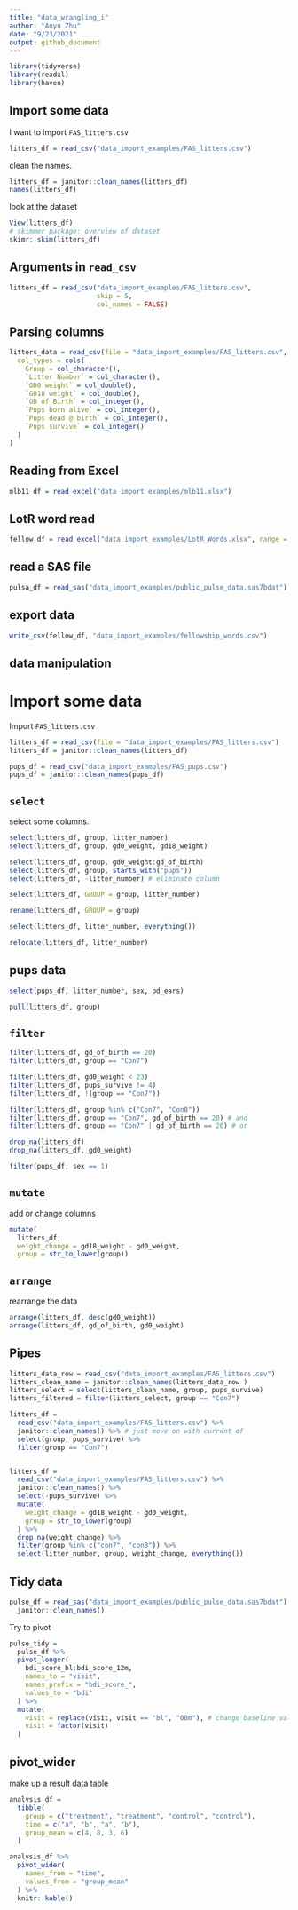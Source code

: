 ```yaml
---
title: "data_wrangling_i"
author: "Anyu Zhu"
date: "9/23/2021"
output: github_document
---
```


```r
library(tidyverse)
library(readxl)
library(haven)
```
## Import some data

I want to import `FAS_litters.csv`
```r
litters_df = read_csv("data_import_examples/FAS_litters.csv")
```

clean the names.
```r
litters_df = janitor::clean_names(litters_df)
names(litters_df)
```

look at the dataset
```r
View(litters_df)
# skimmer package: overview of dataset
skimr::skim(litters_df)
```

## Arguments in `read_csv`
```r
litters_df = read_csv("data_import_examples/FAS_litters.csv",
                      skip = 5,
                      col_names = FALSE)
```
## Parsing columns
```r
litters_data = read_csv(file = "data_import_examples/FAS_litters.csv",
  col_types = cols(
    Group = col_character(),
    `Litter Number` = col_character(),
    `GD0 weight` = col_double(),
    `GD18 weight` = col_double(),
    `GD of Birth` = col_integer(),
    `Pups born alive` = col_integer(),
    `Pups dead @ birth` = col_integer(),
    `Pups survive` = col_integer()
  )
)
```

## Reading from Excel
```r
mlb11_df = read_excel("data_import_examples/mlb11.xlsx")
```

## LotR word read
```r
fellow_df = read_excel("data_import_examples/LotR_Words.xlsx", range = "B3:D6")
```

## read a SAS file
```r
pulsa_df = read_sas("data_import_examples/public_pulse_data.sas7bdat")
```

## export data
```r
write_csv(fellow_df, "data_import_examples/fellowship_words.csv")
```

## data manipulation

# Import some data
Import `FAS_litters.csv
`
```r
litters_df = read_csv(file = "data_import_examples/FAS_litters.csv")
litters_df = janitor::clean_names(litters_df)

pups_df = read_csv("data_import_examples/FAS_pups.csv")
pups_df = janitor::clean_names(pups_df)
```
## `select`
select some columns.

```r
select(litters_df, group, litter_number)
select(litters_df, group, gd0_weight, gd18_weight)

select(litters_df, group, gd0_weight:gd_of_birth)
select(litters_df, group, starts_with("pups"))
select(litters_df, -litter_number) # eliminate column

select(litters_df, GROUP = group, litter_number)

rename(litters_df, GROUP = group)

select(litters_df, litter_number, everything())

relocate(litters_df, litter_number)
```

## pups data
```r
select(pups_df, litter_number, sex, pd_ears)

pull(litters_df, group)
```

## `filter`

```r
filter(litters_df, gd_of_birth == 20)
filter(litters_df, group == "Con7")

filter(litters_df, gd0_weight < 23)
filter(litters_df, pups_survive != 4)
filter(litters_df, !(group == "Con7"))

filter(litters_df, group %in% c("Con7", "Con8"))
filter(litters_df, group == "Con7", gd_of_birth == 20) # and
filter(litters_df, group == "Con7" | gd_of_birth == 20) # or

drop_na(litters_df)
drop_na(litters_df, gd0_weight)

filter(pups_df, sex == 1)
```
## `mutate`
add or change columns

```r
mutate(
  litters_df, 
  weight_change = gd18_weight - gd0_weight,
  group = str_to_lower(group))
```

## `arrange`
rearrange the data
```r
arrange(litters_df, desc(gd0_weight))
arrange(litters_df, gd_of_birth, gd0_weight)
```
## Pipes
```r
litters_data_row = read_csv("data_import_examples/FAS_litters.csv")
litters_clean_name = janitor::clean_names(litters_data_row )
litters_select = select(litters_clean_name, group, pups_survive)
litters_filtered = filter(litters_select, group == "Con7")

litters_df = 
  read_csv("data_import_examples/FAS_litters.csv") %>%
  janitor::clean_names() %>% # just move on with current df
  select(group, pups_survive) %>%
  filter(group == "Con7")


litters_df = 
  read_csv("data_import_examples/FAS_litters.csv") %>%
  janitor::clean_names() %>%
  select(-pups_survive) %>%
  mutate(
    weight_change = gd18_weight - gd0_weight,
    group = str_to_lower(group)
  ) %>%
  drop_na(weight_change) %>%
  filter(group %in% c("con7", "con8")) %>%
  select(litter_number, group, weight_change, everything())
```

## Tidy data


```r
pulse_df = read_sas("data_import_examples/public_pulse_data.sas7bdat") %>%
  janitor::clean_names()
```

Try to pivot
```r
pulse_tidy = 
  pulse_df %>%
  pivot_longer(
    bdi_score_bl:bdi_score_12m,
    names_to = "visit",
    names_prefix = "bdi_score_",
    values_to = "bdi"
  ) %>%
  mutate(
    visit = replace(visit, visit == "bl", "00m"), # change baseline value
    visit = factor(visit)
  )
```

## pivot_wider
make up a result data table
```r
analysis_df = 
  tibble(
    group = c("treatment", "treatment", "control", "control"),
    time = c("a", "b", "a", "b"),
    group_mean = c(4, 8, 3, 6)
  )

analysis_df %>% 
  pivot_wider(
    names_from = "time",
    values_from = "group_mean"
  ) %>%
  knitr::kable()
  
```




